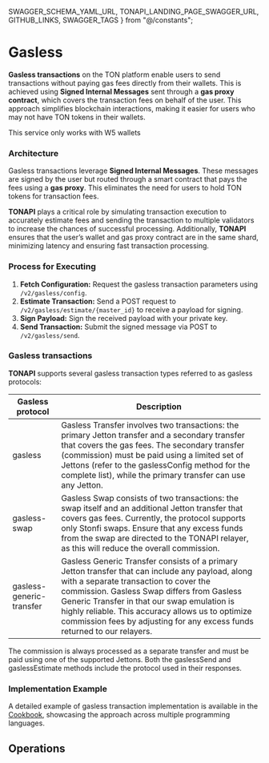   SWAGGER_SCHEMA_YAML_URL,
  TONAPI_LANDING_PAGE_SWAGGER_URL,
  GITHUB_LINKS,
  SWAGGER_TAGS
} from "@/constants";


# Gasless<SwaggerLink tag={SWAGGER_TAGS.GASLESS} />

**Gasless transactions** on the TON platform enable users to send transactions without paying gas fees directly from their wallets. This is achieved using **Signed Internal Messages** sent through a **gas proxy contract**, which covers the transaction fees on behalf of the user. This approach simplifies blockchain interactions, making it easier for users who may not have TON tokens in their wallets.

This service only works with <ExternalLink href={GITHUB_LINKS.W5_SPECIFICATION}>W5 wallets</ExternalLink>

### Architecture

Gasless transactions leverage **Signed Internal Messages**. These messages are signed by the user but routed through a smart contract that pays the fees using a **gas proxy**. This eliminates the need for users to hold TON tokens for transaction fees.

**TONAPI** plays a critical role by simulating transaction execution to accurately estimate fees and sending the transaction to multiple validators to increase the chances of successful processing. Additionally, **TONAPI** ensures that the user’s wallet and gas proxy contract are in the same shard, minimizing latency and ensuring fast transaction processing.

### Process for Executing

1. **Fetch Configuration:** Request the gasless transaction parameters using `/v2/gasless/config`.
2. **Estimate Transaction:** Send a POST request to `/v2/gasless/estimate/{master_id}` to receive a payload for signing.
3. **Sign Payload:** Sign the received payload with your private key.
4. **Send Transaction:** Submit the signed message via POST to `/v2/gasless/send`.

### Gasless transactions

**TONAPI** supports several gasless transaction types referred to as gasless protocols:

| Gasless protocol         | Description                                                                                                                                                                                                                                                                                                                                                               |
|--------------------------|---------------------------------------------------------------------------------------------------------------------------------------------------------------------------------------------------------------------------------------------------------------------------------------------------------------------------------------------------------------------------|
| gasless                  | Gasless Transfer involves two transactions: the primary Jetton transfer and a secondary transfer that covers the gas fees. The secondary transfer (commission) must be paid using a limited set of Jettons (refer to the gaslessConfig method for the complete list), while the primary transfer can use any Jetton.                                                      |
| gasless-swap             | Gasless Swap consists of two transactions: the swap itself and an additional Jetton transfer that covers gas fees. Currently, the protocol supports only Stonfi swaps. Ensure that any excess funds from the swap are directed to the TONAPI relayer, as this will reduce the overall commission.                                                                         |                                                                                                                                                                                                                                                                                                               |
| gasless-generic-transfer | Gasless Generic Transfer consists of a primary Jetton transfer that can include any payload, along with a separate transaction to cover the commission. Gasless Swap differs from Gasless Generic Transfer in that our swap emulation is highly reliable. This accuracy allows us to optimize commission fees by adjusting for any excess funds returned to our relayers. |                                                                                                                                                                                                                                                                                                               |

The commission is always processed as a separate transfer and must be paid using one of the supported Jettons.
Both the gaslessSend and gaslessEstimate methods include the protocol used in their responses.

### Implementation Example

A detailed example of gasless transaction implementation is available in the [Cookbook](/tonapi/cookbook#gasless-transfer), showcasing the approach across multiple programming languages.

## Operations

<SchemaLoader tag={SWAGGER_TAGS.GASLESS} />
